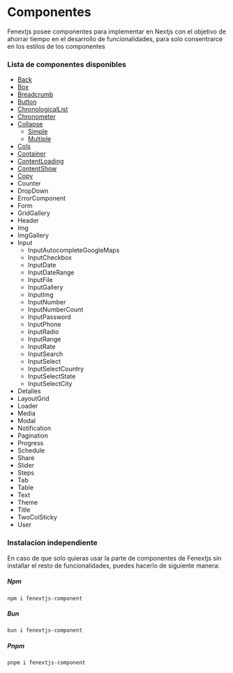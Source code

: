 # Componentes

Fenextjs posee componentes para implementar en Nextjs con el objetivo de ahorrar tiempo en el desarrollo de funcionalidades, para solo consentrarce en los estilos de los componentes

### Lista de componentes disponibles

- [Back](/components/back)
- [Box](/components/box)
- [Breadcrumb](/components/breadcrumb)
- [Button](/components/button)
- [ChronologicalList](/components/chronological-list)
- [Chronometer](/components/chronometer)
- [Collapse](/components/collapse/simple)
    - [Simple](/components/collapse/simple)
    - [Multiple](/components/collapse/multiple)
- [Cols](/components/cols)
- [Container](/components/container)
- [ContentLoading](/components/content-loading)
- [ContentShow](/components/content-show)
- [Copy](/components/copy)
- Counter
- DropDown
- ErrorComponent
- Form
- GridGallery
- Header
- Img
- ImgGallery
- Input
    - InputAutocompleteGoogleMaps
    - InputCheckbox
    - InputDate
    - InputDateRange
    - InputFile
    - InputGallery
    - InputImg
    - InputNumber
    - InputNumberCount
    - InputPassword
    - InputPhone
    - InputRadio
    - InputRange
    - InputRate
    - InputSearch
    - InputSelect
    - InputSelectCountry
    - InputSelectState
    - InputSelectCity
- Detalles
- LayoutGrid
- Loader
- Media
- Modal
- Notification
- Pagination
- Progress
- Schedule
- Share
- Slider
- Steps
- Tab
- Table
- Text
- Theme
- Title
- TwoColSticky
- User

### Instalacion independiente

En caso de que solo quieras usar la parte de componentes de Fenextjs sin installar el resto de funcionalidades, puedes hacerlo de siguiente manera:

##### Npm

```code copy
npm i fenextjs-component
```

##### Bun

```code copy
bun i fenextjs-component
```

##### Pnpm

```code copy
pnpm i fenextjs-component
```
